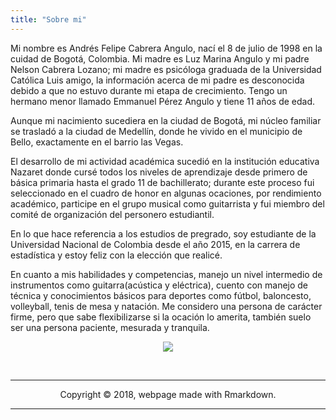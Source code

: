 ```yaml
---
title: "Sobre mi"
---
```




Mi nombre es Andrés Felipe Cabrera Angulo, nací el 8 de julio de 1998 en la cuidad de Bogotá, Colombia.
Mi madre es Luz Marina Angulo y mi padre  Nelson Cabrera Lozano; mi madre es psicóloga graduada de la Universidad Católica Luis amigo, la información acerca de mi padre es desconocida debido a que no estuvo durante mi etapa de crecimiento. Tengo un hermano menor llamado Emmanuel Pérez Angulo y tiene 11 años de edad.

Aunque mi nacimiento sucediera en la ciudad de Bogotá, mi núcleo familiar se trasladó a la ciudad de Medellín, donde he vivido en el municipio de Bello, exactamente en el barrio las Vegas.

El desarrollo de mi actividad académica sucedió en la institución educativa Nazaret donde cursé todos los niveles de aprendizaje desde primero de básica primaria hasta el grado 11 de bachillerato; durante este proceso fui seleccionado en el cuadro de honor en algunas ocaciones, por rendimiento académico, participe en el grupo musical como guitarrista  y fui miembro del comité de organización del personero estudiantil.

En lo que hace referencia  a los estudios de pregrado,  soy  estudiante de la Universidad Nacional de Colombia desde el año 2015, en la carrera de estadística y estoy feliz con la elección que realicé.

En cuanto a mis habilidades y competencias, manejo un nivel  intermedio de instrumentos como guitarra(acústica y eléctrica), cuento con manejo de técnica y conocimientos básicos para deportes como fútbol, baloncesto, volleyball, tenis de mesa y natación. Me considero una persona de carácter firme, pero que sabe flexibilizarse si la ocación lo amerita, también suelo ser una persona  paciente, mesurada  y tranquila. 

<center>
<div style="width:200px; height=200px">
![](foto personal.jpeg)
</div>
</center>



<br>
<hr>
<p><center>Copyright &copy; 2018, webpage made with Rmarkdown.</center></p>
<hr>
